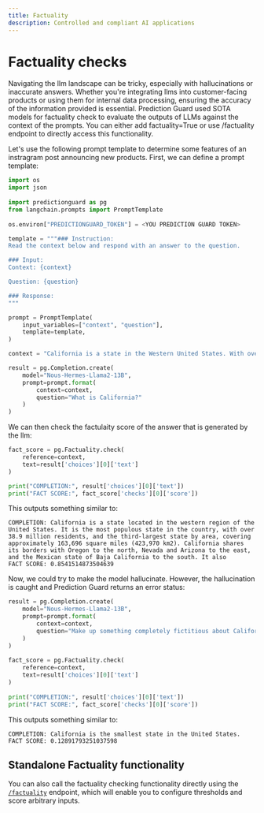 ```yaml
---
title: Factuality
description: Controlled and compliant AI applications
---
```


# Factuality checks
Navigating the llm landscape can be tricky, especially with hallucinations or inaccurate answers. Whether you're integrating llms into customer-facing products or using them for internal data processing, ensuring the accuracy of the information provided is essential. Prediction Guard used SOTA models for factuality check to evaluate the outputs of LLMs against the context of the prompts. You can either add factuality=True or use /factuality endpoint to directly access this functionality. 

Let's use the following  prompt template to determine some features of an instragram post announcing new products. First, we can define a prompt template:

```python copy
import os
import json
 
import predictionguard as pg
from langchain.prompts import PromptTemplate
 
os.environ["PREDICTIONGUARD_TOKEN"] = <YOU PREDICTION GUARD TOKEN>

template = """### Instruction:
Read the context below and respond with an answer to the question.

### Input:
Context: {context}

Question: {question}

### Response:
"""

prompt = PromptTemplate(
	input_variables=["context", "question"],
	template=template,
)

context = "California is a state in the Western United States. With over 38.9 million residents across a total area of approximately 163,696 square miles (423,970 km2), it is the most populous U.S. state, the third-largest U.S. state by area, and the most populated subnational entity in North America. California borders Oregon to the north, Nevada and Arizona to the east, and the Mexican state of Baja California to the south; it has a coastline along the Pacific Ocean to the west. "

result = pg.Completion.create(
    model="Nous-Hermes-Llama2-13B",
    prompt=prompt.format(
        context=context,
        question="What is California?"
    )
)
```

We can then check the factulaity score of the answer that is generated by the llm: 

```python copy
fact_score = pg.Factuality.check(
    reference=context,
    text=result['choices'][0]['text']
)

print("COMPLETION:", result['choices'][0]['text'])
print("FACT SCORE:", fact_score['checks'][0]['score'])
```

This outputs something similar to:

```
COMPLETION: California is a state located in the western region of the United States. It is the most populous state in the country, with over 38.9 million residents, and the third-largest state by area, covering approximately 163,696 square miles (423,970 km2). California shares its borders with Oregon to the north, Nevada and Arizona to the east, and the Mexican state of Baja California to the south. It also
FACT SCORE: 0.8541514873504639
```

Now, we could try to make the model hallucinate. However, the hallucination is caught and Prediction Guard returns an error status:

```python copy
result = pg.Completion.create(
    model="Nous-Hermes-Llama2-13B",
    prompt=prompt.format(
        context=context,
        question="Make up something completely fictitious about California. Contradict a fact in the given context."
    )
)
 
fact_score = pg.Factuality.check(
    reference=context,
    text=result['choices'][0]['text']
)
 
print("COMPLETION:", result['choices'][0]['text'])
print("FACT SCORE:", fact_score['checks'][0]['score'])
```

This outputs something similar to:

```
COMPLETION: California is the smallest state in the United States. 
FACT SCORE: 0.12891793251037598
```



## Standalone Factuality functionality

You can also call the factuality checking functionality directly using the [`/factuality`](../reference/factuality) endpoint, which will enable you to configure thresholds and score arbitrary inputs.
